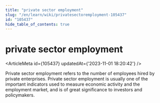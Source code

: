 ```yaml
---
title: "private sector employment"
slug: "/en/learn/wiki/privatesectoremployment-105437"
id: "105437"
hide_table_of_contents: true
---
```



# private sector employment

<ArticleMeta id={105437} updatedAt={'2023-11-01 18:20:42'} />
<div className='border-solid border-b border-t-0 my-4 border-[var(--ifm-color-gray-300)]' />

Private sector employment refers to the number of employees hired by private enterprises. Private sector employment is usually one of the important indicators used to measure economic activity and the employment market, and is of great significance to investors and policymakers.
